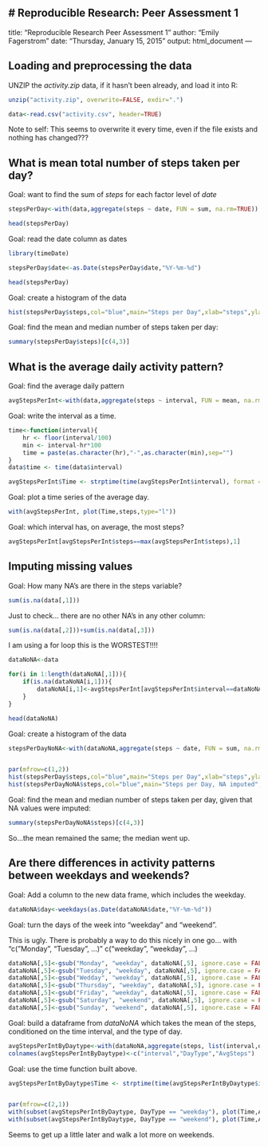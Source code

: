 # Reproducible Research: Peer Assessment 1
---
title: "Reproducible Research Peer Assessment 1"
author: "Emily Fagerstrom"
date: "Thursday, January 15, 2015"
output: html_document
---

## Loading and preprocessing the data

UNZIP the *activity.zip* data, if it hasn't been already, and load it into R:

```r

unzip("activity.zip", overwrite=FALSE, exdir=".")

data<-read.csv("activity.csv", header=TRUE)

```

Note to self: This seems to overwrite it every time, even if the file exists and nothing has changed???


## What is mean total number of steps taken per day?

Goal: want to find the sum of *steps* for each factor level of *date*

```r

stepsPerDay<-with(data,aggregate(steps ~ date, FUN = sum, na.rm=TRUE))

head(stepsPerDay)
```


Goal: read the date column as dates

```r

library(timeDate)

stepsPerDay$date<-as.Date(stepsPerDay$date,"%Y-%m-%d")

head(stepsPerDay)

```


Goal: create a histogram of the data

```r

hist(stepsPerDay$steps,col="blue",main="Steps per Day",xlab="steps",ylab="days",breaks=10)

```


Goal: find the mean and median number of steps taken per day:

```r

summary(stepsPerDay$steps)[c(4,3)]

```


## What is the average daily activity pattern?

Goal: find the average daily pattern

```r
avgStepsPerInt<-with(data,aggregate(steps ~ interval, FUN = mean, na.rm=TRUE))
```

Goal: write the interval as a time.

```r

time<-function(interval){
    hr <- floor(interval/100)
    min <- interval-hr*100
    time = paste(as.character(hr),"-",as.character(min),sep="")
}
data$time <- time(data$interval)

avgStepsPerInt$Time <- strptime(time(avgStepsPerInt$interval), format = "%H-%M")

```

Goal: plot a time series of the average day.

```r

with(avgStepsPerInt, plot(Time,steps,type="l"))

```

Goal: which interval has, on average, the most steps?

```r

avgStepsPerInt[avgStepsPerInt$steps==max(avgStepsPerInt$steps),1]

```


## Imputing missing values

Goal: How many NA's are there in the steps variable?

```r

sum(is.na(data[,1]))

```
Just to check... there are no other NA's in any other column:

```r

sum(is.na(data[,2]))+sum(is.na(data[,3]))

```


I am using a for loop this is the WORSTEST!!!!

```r

dataNoNA<-data

for(i in 1:length(dataNoNA[,1])){
    if(is.na(dataNoNA[i,1])){
        dataNoNA[i,1]<-avgStepsPerInt[avgStepsPerInt$interval==dataNoNA[i,3],2]
    }
}

head(dataNoNA)

```

Goal: create a histogram of the data

```r

stepsPerDayNoNA<-with(dataNoNA,aggregate(steps ~ date, FUN = sum, na.rm=TRUE))


par(mfrow=c(1,2))
hist(stepsPerDay$steps,col="blue",main="Steps per Day",xlab="steps",ylab="days",breaks=10,ylim=c(0, 25))
hist(stepsPerDayNoNA$steps,col="blue",main="Steps per Day, NA imputed",xlab="steps",ylab="days",breaks=10,ylim=c(0, 25))

```


Goal: find the mean and median number of steps taken per day, given that NA values were imputed:


```r

summary(stepsPerDayNoNA$steps)[c(4,3)]

```

So...the mean remained the same; the median went up.


## Are there differences in activity patterns between weekdays and weekends?


Goal: Add a column to the new data frame, which includes the weekday.

```r

dataNoNA$day<-weekdays(as.Date(dataNoNA$date,"%Y-%m-%d"))

```

Goal: turn the days of the week into "weekday" and "weekend".  

This is ugly.
There is probably a way to do this nicely in one go... with 
"c("Monday", "Tuesday", ...)" c("weekday", "weekday", ...)

```r

dataNoNA[,5]<-gsub("Monday", "weekday", dataNoNA[,5], ignore.case = FALSE)
dataNoNA[,5]<-gsub("Tuesday", "weekday", dataNoNA[,5], ignore.case = FALSE)
dataNoNA[,5]<-gsub("Wedday", "weekday", dataNoNA[,5], ignore.case = FALSE)
dataNoNA[,5]<-gsub("Thursday", "weekday", dataNoNA[,5], ignore.case = FALSE)
dataNoNA[,5]<-gsub("Friday", "weekday", dataNoNA[,5], ignore.case = FALSE)
dataNoNA[,5]<-gsub("Saturday", "weekend", dataNoNA[,5], ignore.case = FALSE)
dataNoNA[,5]<-gsub("Sunday", "weekend", dataNoNA[,5], ignore.case = FALSE)


```

Goal: build a dataframe from *dataNoNA* which takes the mean of the steps, conditioned on the time interval, and the type of day.

```r

avgStepsPerIntByDaytype<-with(dataNoNA,aggregate(steps, list(interval,day), FUN = mean))
colnames(avgStepsPerIntByDaytype)<-c("interval","DayType","AvgSteps")

```

Goal: use the time function built above.

```r

avgStepsPerIntByDaytype$Time <- strptime(time(avgStepsPerIntByDaytype$interval), format = "%H-%M")


par(mfrow=c(2,1))
with(subset(avgStepsPerIntByDaytype, DayType == "weekday"), plot(Time,AvgSteps,type="l", main="Weekday"))
with(subset(avgStepsPerIntByDaytype, DayType == "weekend"), plot(Time,AvgSteps,type="l", main="Weekend"))

```

Seems to get up a little later and walk a lot more on weekends.
